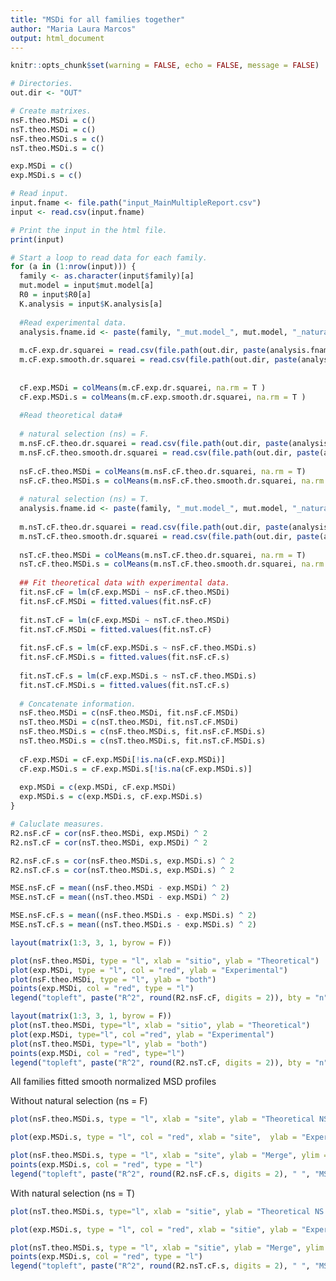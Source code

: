 ```yaml
---
title: "MSDi for all families together"
author: "Maria Laura Marcos"
output: html_document
---
```

```r
knitr::opts_chunk$set(warning = FALSE, echo = FALSE, message = FALSE)
```

```r

# Directories.
out.dir <- "OUT"

# Create matrixes.
nsF.theo.MSDi = c()
nsT.theo.MSDi = c()
nsF.theo.MSDi.s = c()
nsT.theo.MSDi.s = c()

exp.MSDi = c()
exp.MSDi.s = c()

# Read input.
input.fname <- file.path("input_MainMultipleReport.csv")
input <- read.csv(input.fname)

# Print the input in the html file.
print(input)

# Start a loop to read data for each family.
for (a in (1:nrow(input))) { 
  family <- as.character(input$family)[a]
  mut.model = input$mut.model[a]
  R0 = input$R0[a]
  K.analysis = input$K.analysis[a]
  
  #Read experimental data.
  analysis.fname.id <- paste(family, "_mut.model_", mut.model, "_naturalSelection_", "FALSE", "_R0_", R0, "_core_", "FALSE", "_K.analysis_", K.analysis, sep = "")
  
  m.cF.exp.dr.squarei = read.csv(file.path(out.dir, paste(analysis.fname.id, "_out_m.exp.dr.squarei.csv", sep = "")))
  m.cF.exp.smooth.dr.squarei = read.csv(file.path(out.dir, paste(analysis.fname.id, "_out_m.exp.smooth.dr.squarei.csv", sep = "")))
  
  
  cF.exp.MSDi = colMeans(m.cF.exp.dr.squarei, na.rm = T )
  cF.exp.MSDi.s = colMeans(m.cF.exp.smooth.dr.squarei, na.rm = T )
  
  #Read theoretical data#
  
  # natural selection (ns) = F.
  m.nsF.cF.theo.dr.squarei = read.csv(file.path(out.dir, paste(analysis.fname.id, "_out_m.theo.dr.squarei.csv", sep = "")))
  m.nsF.cF.theo.smooth.dr.squarei = read.csv(file.path(out.dir, paste(analysis.fname.id, "_out_m.theo.smooth.dr.squarei.csv", sep = "")))
  
  nsF.cF.theo.MSDi = colMeans(m.nsF.cF.theo.dr.squarei, na.rm = T)
  nsF.cF.theo.MSDi.s = colMeans(m.nsF.cF.theo.smooth.dr.squarei, na.rm = T)
  
  # natural selection (ns) = T.
  analysis.fname.id <- paste(family, "_mut.model_", mut.model, "_naturalSelection_", "TRUE", "_R0_", R0, "_core_", "FALSE", "_K.analysis_", K.analysis, sep = "")
  
  m.nsT.cF.theo.dr.squarei = read.csv(file.path(out.dir, paste(analysis.fname.id, "_out_m.theo.dr.squarei.csv", sep = "")))
  m.nsT.cF.theo.smooth.dr.squarei = read.csv(file.path(out.dir, paste(analysis.fname.id, "_out_m.theo.smooth.dr.squarei.csv", sep = "")))
  
  nsT.cF.theo.MSDi = colMeans(m.nsT.cF.theo.dr.squarei, na.rm = T)
  nsT.cF.theo.MSDi.s = colMeans(m.nsT.cF.theo.smooth.dr.squarei, na.rm = T)
  
  ## Fit theoretical data with experimental data.
  fit.nsF.cF = lm(cF.exp.MSDi ~ nsF.cF.theo.MSDi)
  fit.nsF.cF.MSDi = fitted.values(fit.nsF.cF)
  
  fit.nsT.cF = lm(cF.exp.MSDi ~ nsT.cF.theo.MSDi)
  fit.nsT.cF.MSDi = fitted.values(fit.nsT.cF)
  
  fit.nsF.cF.s = lm(cF.exp.MSDi.s ~ nsF.cF.theo.MSDi.s)
  fit.nsF.cF.MSDi.s = fitted.values(fit.nsF.cF.s)
  
  fit.nsT.cF.s = lm(cF.exp.MSDi.s ~ nsT.cF.theo.MSDi.s)
  fit.nsT.cF.MSDi.s = fitted.values(fit.nsT.cF.s)
  
  # Concatenate information.
  nsF.theo.MSDi = c(nsF.theo.MSDi, fit.nsF.cF.MSDi)
  nsT.theo.MSDi = c(nsT.theo.MSDi, fit.nsT.cF.MSDi)
  nsF.theo.MSDi.s = c(nsF.theo.MSDi.s, fit.nsF.cF.MSDi.s)
  nsT.theo.MSDi.s = c(nsT.theo.MSDi.s, fit.nsT.cF.MSDi.s)
  
  cF.exp.MSDi = cF.exp.MSDi[!is.na(cF.exp.MSDi)]
  cF.exp.MSDi.s = cF.exp.MSDi.s[!is.na(cF.exp.MSDi.s)]
  
  exp.MSDi = c(exp.MSDi, cF.exp.MSDi)
  exp.MSDi.s = c(exp.MSDi.s, cF.exp.MSDi.s)
}

# Caluclate measures.
R2.nsF.cF = cor(nsF.theo.MSDi, exp.MSDi) ^ 2 
R2.nsT.cF = cor(nsT.theo.MSDi, exp.MSDi) ^ 2 

R2.nsF.cF.s = cor(nsF.theo.MSDi.s, exp.MSDi.s) ^ 2
R2.nsT.cF.s = cor(nsT.theo.MSDi.s, exp.MSDi.s) ^ 2  

MSE.nsF.cF = mean((nsF.theo.MSDi - exp.MSDi) ^ 2)
MSE.nsT.cF = mean((nsT.theo.MSDi - exp.MSDi) ^ 2)

MSE.nsF.cF.s = mean((nsF.theo.MSDi.s - exp.MSDi.s) ^ 2)
MSE.nsT.cF.s = mean((nsT.theo.MSDi.s - exp.MSDi.s) ^ 2)

```

```r
layout(matrix(1:3, 3, 1, byrow = F)) 

plot(nsF.theo.MSDi, type = "l", xlab = "sitio", ylab = "Theoretical")
plot(exp.MSDi, type = "l", col = "red", ylab = "Experimental")
plot(nsF.theo.MSDi, type = "l", ylab = "both")
points(exp.MSDi, col = "red", type = "l")
legend("topleft", paste("R^2", round(R2.nsF.cF, digits = 2)), bty = "n", text.col = "red")

```

```r
layout(matrix(1:3, 3, 1, byrow = F)) 
plot(nsT.theo.MSDi, type="l", xlab = "sitio", ylab = "Theoretical")
plot(exp.MSDi, type="l", col ="red", ylab = "Experimental")
plot(nsT.theo.MSDi, type="l", ylab = "both")
points(exp.MSDi, col = "red", type="l")
legend("topleft", paste("R^2", round(R2.nsT.cF, digits = 2)), bty = "n", text.col = "red")
```
All families fitted smooth normalized MSD profiles 

Without natural selection (ns = F)

```r
plot(nsF.theo.MSDi.s, type = "l", xlab = "site", ylab = "Theoretical NS = F", ylim = c(0, 0.14))
```

```r
plot(exp.MSDi.s, type = "l", col = "red", xlab = "site",  ylab = "Experimental", ylim = c(0, 0.14))
```

```r
plot(nsF.theo.MSDi.s, type = "l", xlab = "site", ylab = "Merge", ylim = c(0, 0.14))
points(exp.MSDi.s, col = "red", type = "l")
legend("topleft", paste("R^2", round(R2.nsF.cF.s, digits = 2), " ", "MSE", signif(MSE.nsF.cF.s, digits = 4)), bty = "n", text.col = "red")
```

With natural selection (ns = T)

```r
plot(nsT.theo.MSDi.s, type="l", xlab = "sitie", ylab = "Theoretical NS = T", ylim = c(0, 0.14))
```

```r
plot(exp.MSDi.s, type = "l", col = "red", xlab = "sitie", ylab = "Experimental", ylim = c(0, 0.14))
```

```r
plot(nsT.theo.MSDi.s, type = "l", xlab = "sitie", ylab = "Merge", ylim = c(0, 0.14))
points(exp.MSDi.s, col = "red", type = "l")
legend("topleft", paste("R^2", round(R2.nsT.cF.s, digits = 2), " ", "MSE", signif(MSE.nsT.cF.s, digits = 2)), bty = "n", text.col = "red")
```

